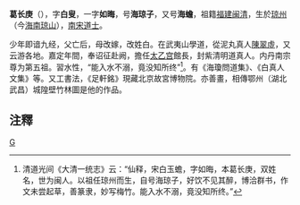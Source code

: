 '''葛长庚'''（{{bd|1194年||？}}），字'''白叟'''，一字'''如晦'''，号'''海琼子'''，又号'''海蟾'''，祖籍[[福建|福建]][[闽清|闽清]]，生於[[琼州|琼州]]（今[[海南|海南]][[琼山|琼山]]），[[南宋|南宋]][[道士|道士]]。

少年即谙九经，父亡后，母改嫁，改姓白。在武夷山學道，從泥丸真人[[陳翠虛|陳翠虛]]，又云游各地。嘉定年間，奉诏征赴阙，擔任[[太乙宫|太乙宫]]館長，封紫清明道真人。内丹南宗尊为第五祖。習水性，“能入水不溺，竟没知所终”<ref>清道光间《大清一统志》云：“仙释，宋白玉蟾，字如晦，本葛长庚，双姓名，世为闽人。以祖任琼州而生，自号海琼子，好饮不见其醉，博洽群书，作文未尝起草，善篆隶，妙写梅竹。能入水不溺，竟没知所终。”</ref>。有《海瓊問道集》、《白真人文集》等。又工書法，《足軒銘》現藏北京故宮博物院。亦善畫，相傳鄂州（湖北武昌）城隍壁竹林圖是他的作品。

== 注釋 ==
{{reflist}}
[[category:宋朝道士|G]]